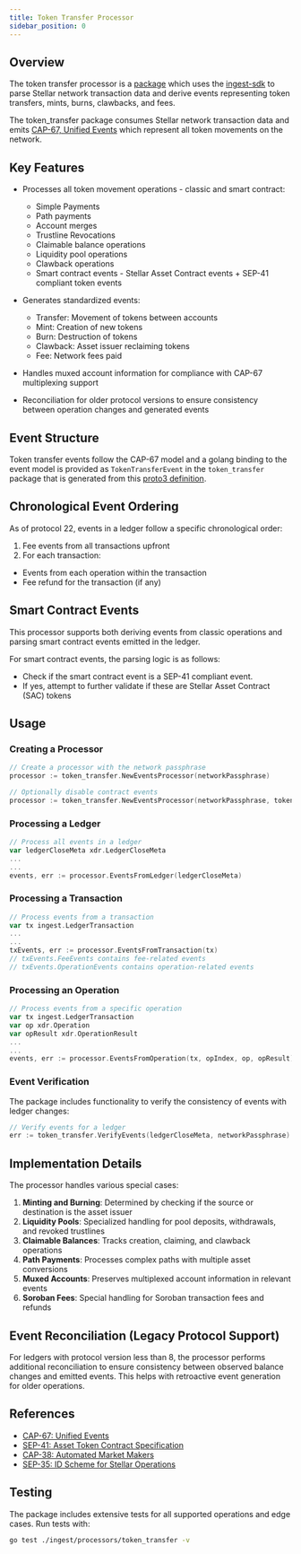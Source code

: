 ```yaml
---
title: Token Transfer Processor
sidebar_position: 0
---
```


## Overview

The token transfer processor is a [package](https://github.com/stellar/go/tree/ttp-v1.0.0/ingest/processors/token_transfer) which uses the [ingest-sdk](../ingest-sdk/README.mdx) to parse Stellar network transaction data and derive events representing token transfers, mints, burns, clawbacks, and fees.

The token_transfer package consumes Stellar network transaction data and emits [CAP-67, Unified Events](https://stellar.org/protocol/cap-67) which represent all token movements on the network.

## Key Features

- Processes all token movement operations - classic and smart contract:

  - Simple Payments
  - Path payments
  - Account merges
  - Trustline Revocations
  - Claimable balance operations
  - Liquidity pool operations
  - Clawback operations
  - Smart contract events - Stellar Asset Contract events + SEP-41 compliant token events

- Generates standardized events:

  - Transfer: Movement of tokens between accounts
  - Mint: Creation of new tokens
  - Burn: Destruction of tokens
  - Clawback: Asset issuer reclaiming tokens
  - Fee: Network fees paid

- Handles muxed account information for compliance with CAP-67 multiplexing support

- Reconciliation for older protocol versions to ensure consistency between operation changes and generated events

## Event Structure

Token transfer events follow the CAP-67 model and a golang binding to the event model is provided as `TokenTransferEvent` in the `token_transfer` package that is generated from this [proto3 definition](https://github.com/stellar/go/blob/ttp-v1.0.0/protos/ingest/processors/token_transfer/token_transfer_event.proto).

## Chronological Event Ordering

As of protocol 22, events in a ledger follow a specific chronological order:

1. Fee events from all transactions upfront
2. For each transaction:

- Events from each operation within the transaction
- Fee refund for the transaction (if any)

## Smart Contract Events

This processor supports both deriving events from classic operations and parsing smart contract events emitted in the ledger.

For smart contract events, the parsing logic is as follows:

- Check if the smart contract event is a SEP-41 compliant event.
- If yes, attempt to further validate if these are Stellar Asset Contract (SAC) tokens

## Usage

### Creating a Processor

<CodeExample>

`````go
// Create a processor with the network passphrase
processor := token_transfer.NewEventsProcessor(networkPassphrase)

// Optionally disable contract events
processor := token_transfer.NewEventsProcessor(networkPassphrase, token_transfer.DisableContractEvents) ````
`````

</CodeExample>

### Processing a Ledger

<CodeExample>

```go
// Process all events in a ledger
var ledgerCloseMeta xdr.LedgerCloseMeta
...
...
events, err := processor.EventsFromLedger(ledgerCloseMeta)
```

</CodeExample>

### Processing a Transaction

<CodeExample>

```go
// Process events from a transaction
var tx ingest.LedgerTransaction
...
...
txEvents, err := processor.EventsFromTransaction(tx)
// txEvents.FeeEvents contains fee-related events
// txEvents.OperationEvents contains operation-related events
```

</CodeExample>

### Processing an Operation

<CodeExample>

```go
// Process events from a specific operation
var tx ingest.LedgerTransaction
var op xdr.Operation
var opResult xdr.OperationResult
...
...
events, err := processor.EventsFromOperation(tx, opIndex, op, opResult)
```

</CodeExample>

### Event Verification

The package includes functionality to verify the consistency of events with ledger changes:

<CodeExample>

```go
// Verify events for a ledger
err := token_transfer.VerifyEvents(ledgerCloseMeta, networkPassphrase)
```

</CodeExample>

## Implementation Details

The processor handles various special cases:

1. **Minting and Burning**: Determined by checking if the source or destination is the asset issuer
2. **Liquidity Pools**: Specialized handling for pool deposits, withdrawals, and revoked trustlines
3. **Claimable Balances**: Tracks creation, claiming, and clawback operations
4. **Path Payments**: Processes complex paths with multiple asset conversions
5. **Muxed Accounts**: Preserves multiplexed account information in relevant events
6. **Soroban Fees**: Special handling for Soroban transaction fees and refunds

## Event Reconciliation (Legacy Protocol Support)

For ledgers with protocol version less than 8, the processor performs additional reconciliation to ensure consistency between observed balance changes and emitted events. This helps with retroactive event generation for older operations.

## References

- [CAP-67: Unified Events](https://stellar.org/protocol/cap-67)
- [SEP-41: Asset Token Contract Specification](https://stellar.org/protocol/sep-41)
- [CAP-38: Automated Market Makers](https://stellar.org/protocol/cap-38)
- [SEP-35: ID Scheme for Stellar Operations](https://stellar.org/protocol/sep-35)

## Testing

The package includes extensive tests for all supported operations and edge cases. Run tests with:

```bash
go test ./ingest/processors/token_transfer -v
```
